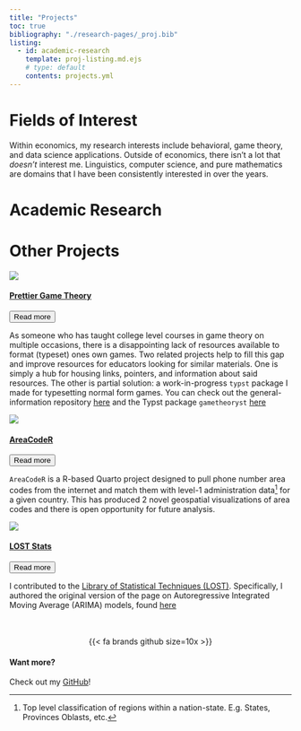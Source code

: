 ```yaml
---
title: "Projects"
toc: true
bibliography: "./research-pages/_proj.bib"
listing:
  - id: academic-research
    template: proj-listing.md.ejs
    # type: default
    contents: projects.yml
---
```


# Fields of Interest

Within economics, my research interests include behavioral, game theory, and data science applications. Outside of economics, there isn't a lot that _doesn't_ interest me. Linguistics, computer science, and pure mathematics are domains that I have been consistently interested in over the years.

# Academic Research

::::::{#academic-research}
::::::



# Other Projects

::::::{.panel-grid}

:::::{.g-col-24 .g-col-md-12}

::::{.card .h-100 .card-cc1}
![](_files/nfg-ex.png){.card-img-top fig-alt="Normal Form Game generated from Typst"}

::::{.card-body}
```{=html} 
<!--  --> 
```
#### [Prettier Game Theory](https://github.com/connortwiegand/typesetting-games){.card-title .other-project-title} 

<button class="btn btn-primary" type="button" data-bs-toggle="collapse" data-bs-target="#card-gt" aria-expanded="false" aria-controls="card-gt">Read more</button>

:::{#card-gt .collapse}
:::{.card .card-body}
As someone who has taught college level courses in game theory on multiple occasions, there is a disappointing lack of resources available to format (typeset) ones own games. Two related projects help to fill this gap and improve resources for educators looking for similar materials. One is simply a hub for housing links, pointers, and information about said resources. The other is partial solution: a work-in-progress `typst` package I made for typesetting normal form games. You can check out the general-information repository [here](https://github.com/connortwiegand/typesetting-games) and the Typst package `gametheoryst` [here](https://github.com/connortwiegand/game-theoryst)
:::
:::

::::
::::
:::::


:::::{.g-col-24 .g-col-md-12}

::::{.card .h-100 .card-cc2}
![](_files/ukraine_dark.png){.card-img-top fig-alt="Ukraine Area Codes"}

::::{.card-body}
```{=html} 
<!--  --> 
```
#### [AreaCodeR](https://github.com/connortwiegand/AreaCoder){.card-title .other-project-title} 

<button class="btn btn-primary" type="button" data-bs-toggle="collapse" data-bs-target="#car-acr" aria-expanded="false" aria-controls="card-acr">Read more</button>

:::{#card-acr .collapse}
:::{.card .card-body}
`AreaCodeR` is a R-based Quarto project designed to pull phone number area codes from the internet and match them with level-1 administration data^[Top level classification of regions within a nation-state. E.g. States, Provinces Oblasts, etc.] for a given country. This has produced 2 novel geospatial visualizations of area codes and there is open opportunity for future analysis.
:::
:::

::::
::::
:::::


:::::{.g-col-24 .g-col-md-12}

::::{.card .h-100 .card-cc3}
![](_files/lost_arima.png){.card-img-top fig-alt="LOST -- ARIMA Residuals"}

::::{.card-body}
```{=html} 
<!--  --> 
```
#### [LOST Stats](https://lost-stats.github.io/){.card-title .other-project-title} 

<button class="btn btn-primary" type="button" data-bs-toggle="collapse" data-bs-target="#card-lost" aria-expanded="false" aria-controls="card-lost">Read more</button>

:::{#card-lost .collapse}
:::{.card .card-body}

I contributed to the [Library of Statistical Techniques (LOST)](https://lost-stats.github.io/). Specifically, I authored the original version of the page on Autoregressive Integrated Moving Average (ARIMA) models, found [here](https://lost-stats.github.io/Time_Series/ARIMA-models.html)
:::
:::

::::
::::
:::::


:::::{.g-col-24 .g-col-md-12}

::::{.card .h-100 .card-cc4}
[{{< fa brands github size=10x >}}]{.card-img-top style="display: flex; justify-content: center; margin-top: 3rem;"}

::::{.card-body}
```{=html} 
<!--  --> 
```
#### [Want more?]{.card-title .other-project-title} 

Check out my [GitHub](https://github.com/connortwiegand)!

::::
::::
:::::


::::::

